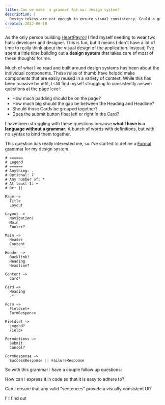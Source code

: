 ```yaml
---
title: Can we make  a grammar for our design system?
description: |
  Design tokens are not enough to ensure visual consistency. Could a grammar help us with that goal?
created: 2022-06-18
---
```


As the only person building [HeartPayroll](https://heartpayroll.com) I find myself needing to wear two hats: developer and designer. This is fun, but it means I don't have a lot of time to really think about the visual design of the application. Instead, I've spent a little time building out a **design system** that takes care of most of these thoughts for me.

Much of what I've read and built around design systems has been about the individual components. These rules of thumb have helped make components that are easily reused in a variety of context. While this has been massive benefit, I still find myself struggling to consistently answer questions at the page level:

- How much padding should be on the page?
- How much big should the gap be between the Heading and Headline?
- Should those Cards be grouped together?
- Does the submit button float left or right in the Card?

I have been struggling with these questions because **what I have is a language without a grammar**. A bunch of words with definitions, but with no syntax to bind them together.

This question has really interested me, so I've started to define a [Formal grammar](https://en.wikipedia.org/wiki/Formal_grammar) for my design system.

```plaintext
# ======
# Legend
# ======
# Anything: .
# Optional: ?
# Any number of: *
# At least 1: +
# Or: ||

Page –>
  Title
  Layout

Layout –>
  Navigation?
  Main
  Footer?

Main –>
  Header
  Content

Header –>
  Backlink?
  Heading
  Headline?

Content –>
  Card*

Card –>
  Heading
  .*

Form –>
  Fieldset+
  FormResponse

Fieldset –>
  Legend?
  Field+

FormActions –>
  Submit
  Cancel?

FormResponse –>
  SuccessResponse || FailureResponse
```

So with this grammar I have a couple follow up questions:

How can I express it in code so that it is easy to adhere to?

Can I ensure that any valid "sentences" provide a visually consistent UI?

I'll find out
